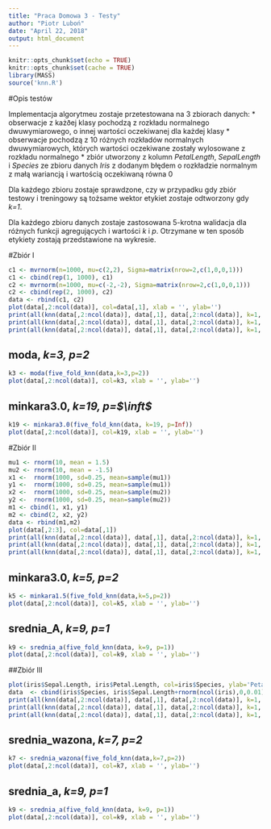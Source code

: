 ```yaml
---
title: "Praca Domowa 3 - Testy"
author: "Piotr Luboń"
date: "April 22, 2018"
output: html_document
---
```


```r
knitr::opts_chunk$set(echo = TRUE)
knitr::opts_chunk$set(cache = TRUE)
library(MASS)
source('knn.R')
```

#Opis testów

Implementacja algorytmeu zostaje przetestowana na 3 zbiorach danych:
* obserwacje z każðej klasy pochodzą z rozkładu normalnego dwuwymiarowego, o innej wartości oczekiwanej dla każdej klasy
* obserwacje pochodzą z 10 różnych rozkładów normalnych dwuwymiarowych, których wartości oczekiwane zostały wylosowane z rozkładu normalnego
* zbiór utworzony z kolumn _PetalLength_, _SepalLength_ i _Species_ ze zbioru danych _Iris_ z dodanym błędem o rozkładzie normalnym z małą wariancją i wartością oczekiwaną równa 0

Dla każdego zbioru zostaje sprawdzone, czy w przypadku gdy zbiór testowy i treningowy są tożsame wektor etykiet zostaje odtworzony gdy _k=1_.

Dla każdego zbioru danych zostaje zastosowana 5-krotna walidacja dla różnych funkcji agregujących i wartości _k_ i _p_. Otrzymane w ten sposób etykiety zostają przedstawione na wykresie.

#Zbiór I

```R
c1 <- mvrnorm(n=1000, mu=c(2,2), Sigma=matrix(nrow=2,c(1,0,0,1)))
c1 <- cbind(rep(1, 1000), c1)
c2 <- mvrnorm(n=1000, mu=c(-2,-2), Sigma=matrix(nrow=2,c(1,0,0,1)))
c2 <- cbind(rep(2, 1000), c2)
data <- rbind(c1, c2)
plot(data[,2:ncol(data)], col=data[,1], xlab = '', ylab='')
print(all(knn(data[,2:ncol(data)], data[,1], data[,2:ncol(data)], k=1, p=1)==data[,1]))
print(all(knn(data[,2:ncol(data)], data[,1], data[,2:ncol(data)], k=1, p=2)==data[,1]))
print(all(knn(data[,2:ncol(data)], data[,1], data[,2:ncol(data)], k=1, p=Inf)==data[,1]))
```

## moda, _k=3, p=2_

```R
k3 <- moda(five_fold_knn(data,k=3,p=2))
plot(data[,2:ncol(data)], col=k3, xlab = '', ylab='')
```

## minkara3.0, _k=19, p=$\inft$_

```R
k19 <- minkara3.0(five_fold_knn(data, k=19, p=Inf))
plot(data[,2:ncol(data)], col=k19, xlab = '', ylab='')
```

#Zbiór II
```R
mu1 <- rnorm(10, mean = 1.5)
mu2 <- rnorm(10, mean = -1.5)
x1 <-  rnorm(1000, sd=0.25, mean=sample(mu1))
y1 <-  rnorm(1000, sd=0.25, mean=sample(mu1))
x2 <-  rnorm(1000, sd=0.25, mean=sample(mu2))
y2 <-  rnorm(1000, sd=0.25, mean=sample(mu2))
m1 <- cbind(1, x1, y1)
m2 <- cbind(2, x2, y2)
data <- rbind(m1,m2)
plot(data[,2:3], col=data[,1])
print(all(knn(data[,2:ncol(data)], data[,1], data[,2:ncol(data)], k=1, p=1)==data[,1]))
print(all(knn(data[,2:ncol(data)], data[,1], data[,2:ncol(data)], k=1, p=2)==data[,1]))
print(all(knn(data[,2:ncol(data)], data[,1], data[,2:ncol(data)], k=1, p=Inf)==data[,1]))
```

## minkara3.0, _k=5, p=2_

```R
k5 <- minkara1.5(five_fold_knn(data,k=5,p=2))
plot(data[,2:ncol(data)], col=k5, xlab = '', ylab='')
```

## srednia_A, _k=9, p=1_

```R
k9 <- srednia_a(five_fold_knn(data, k=9, p=1))
plot(data[,2:ncol(data)], col=k9, xlab = '', ylab='')
```

##Zbiór III
```R
plot(iris$Sepal.Length, iris$Petal.Length, col=iris$Species, ylab='Petal Length', xlab='Sepal Length')
data  <- cbind(iris$Species, iris$Sepal.Length+rnorm(ncol(iris),0,0.01), iris$Petal.Length+rnorm(ncol(iris),0,0.01))
print(all(knn(data[,2:ncol(data)], data[,1], data[,2:ncol(data)], k=1, p=1)==data[,1]))
print(all(knn(data[,2:ncol(data)], data[,1], data[,2:ncol(data)], k=1, p=2)==data[,1]))
print(all(knn(data[,2:ncol(data)], data[,1], data[,2:ncol(data)], k=1, p=Inf)==data[,1]))
```

## srednia_wazona, _k=7, p=2_

```R
k7 <- srednia_wazona(five_fold_knn(data,k=7,p=2))
plot(data[,2:ncol(data)], col=k7, xlab = '', ylab='')
```

## srednia_a, _k=9, p=1_

```R
k9 <- srednia_a(five_fold_knn(data, k=9, p=1))
plot(data[,2:ncol(data)], col=k9, xlab = '', ylab='')
```